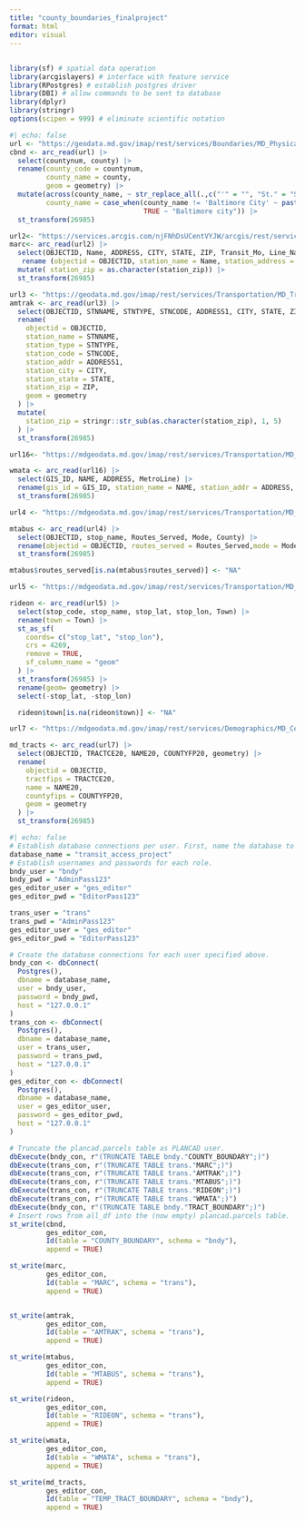 ---
title: "county_boundaries_finalproject"
format: html
editor: visual
---

## 

```{r load-libraries}
library(sf) # spatial data operation
library(arcgislayers) # interface with feature service
library(RPostgres) # establish postgres driver
library(DBI) # allow commands to be sent to database
library(dplyr)
library(stringr)
options(scipen = 999) # eliminate scientific notation
```

```{r get-url}
#| echo: false
url <- "https://geodata.md.gov/imap/rest/services/Boundaries/MD_PhysicalBoundaries/FeatureServer/1"
cbnd <- arc_read(url) |>
  select(countynum, county) |>
  rename(county_code = countynum,
         county_name = county,
         geom = geometry) |>
  mutate(across(county_name, ~ str_replace_all(.,c("'" = "", "St." = "Saint"))),
         county_name = case_when(county_name != 'Baltimore City' ~ paste(county_name, "County"),
                                 TRUE ~ "Baltimore city")) |>
  st_transform(26985)
```

```{r}
url2<- "https://services.arcgis.com/njFNhDsUCentVYJW/arcgis/rest/services/Maryland_Transit_MARC_Train_Stations/FeatureServer/0"
marc<- arc_read(url2) |>
  select(OBJECTID, Name, ADDRESS, CITY, STATE, ZIP, Transit_Mo, Line_Name, Facility_T) |>
   rename (objectid = OBJECTID, station_name = Name, station_address = ADDRESS, station_city = CITY, station_state = STATE, station_zip = ZIP, transit_mo = Transit_Mo, line_name = Line_Name, facility_t = Facility_T, geom = geometry) |>
  mutate( station_zip = as.character(station_zip)) |>
  st_transform(26985)
```

```{r}

url3 <- "https://geodata.md.gov/imap/rest/services/Transportation/MD_Transit/FeatureServer/0"
amtrak <- arc_read(url3) |>
  select(OBJECTID, STNNAME, STNTYPE, STNCODE, ADDRESS1, CITY, STATE, ZIP) |>
  rename(
    objectid = OBJECTID,
    station_name = STNNAME,
    station_type = STNTYPE,
    station_code = STNCODE,
    station_addr = ADDRESS1,
    station_city = CITY,
    station_state = STATE,
    station_zip = ZIP,
    geom = geometry
  ) |>
  mutate(
    station_zip = stringr::str_sub(as.character(station_zip), 1, 5)
  ) |>
  st_transform(26985)

```

```{r}
url16<- "https://mdgeodata.md.gov/imap/rest/services/Transportation/MD_Transit/FeatureServer/7"

wmata <- arc_read(url16) |>
  select(GIS_ID, NAME, ADDRESS, MetroLine) |>
  rename(gis_id = GIS_ID, station_name = NAME, station_addr = ADDRESS, metroline = MetroLine, geom = geometry) |>
  st_transform(26985)
```

```{r}
url4 <- "https://mdgeodata.md.gov/imap/rest/services/Transportation/MD_Transit/FeatureServer/9"

mtabus <- arc_read(url4) |>
  select(OBJECTID, stop_name, Routes_Served, Mode, County) |>
  rename(objectid = OBJECTID, routes_served = Routes_Served,mode = Mode, county = County, geom = geometry) |>
  st_transform(26985)

mtabus$routes_served[is.na(mtabus$routes_served)] <- "NA"
```

```{r}
url5 <- "https://mdgeodata.md.gov/imap/rest/services/Transportation/MD_LocalTransit/FeatureServer/18"

rideon <- arc_read(url5) |>
  select(stop_code, stop_name, stop_lat, stop_lon, Town) |>
  rename(town = Town) |>
  st_as_sf(
    coords= c("stop_lat", "stop_lon"),
    crs = 4269,
    remove = TRUE,
    sf_column_name = "geom"
  ) |>
  st_transform(26985) |>
  rename(geom= geometry) |>
  select(-stop_lat, -stop_lon)

  rideon$town[is.na(rideon$town)] <- "NA"
```

```{r}
url7 <- "https://mdgeodata.md.gov/imap/rest/services/Demographics/MD_CensusBoundaries/MapServer/2"

md_tracts <- arc_read(url7) |>
  select(OBJECTID, TRACTCE20, NAME20, COUNTYFP20, geometry) |>
  rename(
    objectid = OBJECTID,
    tractfips = TRACTCE20,
    name = NAME20,
    countyfips = COUNTYFP20,
    geom = geometry
  ) |>
  st_transform(26985)
```

```{r write-db}
#| echo: false
# Establish database connections per user. First, name the database to connect to.
database_name = "transit_access_project"
# Establish usernames and passwords for each role.
bndy_user = "bndy"
bndy_pwd = "AdminPass123"
ges_editor_user = "ges_editor"
ges_editor_pwd = "EditorPass123"

trans_user = "trans"
trans_pwd = "AdminPass123"
ges_editor_user = "ges_editor"
ges_editor_pwd = "EditorPass123"

# Create the database connections for each user specified above.
bndy_con <- dbConnect(
  Postgres(),
  dbname = database_name,
  user = bndy_user,
  password = bndy_pwd,
  host = "127.0.0.1"
)
trans_con <- dbConnect(
  Postgres(),
  dbname = database_name,
  user = trans_user,
  password = trans_pwd,
  host = "127.0.0.1"
)
ges_editor_con <- dbConnect(
  Postgres(),
  dbname = database_name,
  user = ges_editor_user,
  password = ges_editor_pwd,
  host = "127.0.0.1"
)

# Truncate the plancad.parcels table as PLANCAD user.
dbExecute(bndy_con, r"(TRUNCATE TABLE bndy."COUNTY_BOUNDARY";)")
dbExecute(trans_con, r"(TRUNCATE TABLE trans."MARC";)")
dbExecute(trans_con, r"(TRUNCATE TABLE trans."AMTRAK";)")
dbExecute(trans_con, r"(TRUNCATE TABLE trans."MTABUS";)")
dbExecute(trans_con, r"(TRUNCATE TABLE trans."RIDEON";)")
dbExecute(trans_con, r"(TRUNCATE TABLE trans."WMATA";)")
dbExecute(bndy_con, r"(TRUNCATE TABLE bndy."TRACT_BOUNDARY";)")
# Insert rows from all_df into the (now empty) plancad.parcels table.
st_write(cbnd,
         ges_editor_con,
         Id(table = "COUNTY_BOUNDARY", schema = "bndy"),
         append = TRUE)

st_write(marc,
         ges_editor_con,
         Id(table = "MARC", schema = "trans"),
         append = TRUE)


st_write(amtrak,
         ges_editor_con,
         Id(table = "AMTRAK", schema = "trans"),
         append = TRUE)

st_write(mtabus,
         ges_editor_con,
         Id(table = "MTABUS", schema = "trans"),
         append = TRUE)

st_write(rideon,
         ges_editor_con,
         Id(table = "RIDEON", schema = "trans"),
         append = TRUE)

st_write(wmata,
         ges_editor_con,
         Id(table = "WMATA", schema = "trans"),
         append = TRUE)

st_write(md_tracts,
         ges_editor_con,
         Id(table = "TEMP_TRACT_BOUNDARY", schema = "bndy"),
         append = TRUE)
```
